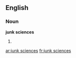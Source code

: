 ==English==

===Noun===
'''junk sciences'''

# {{plural of|junk science}}

[[ar:junk sciences]]
[[fr:junk sciences]]